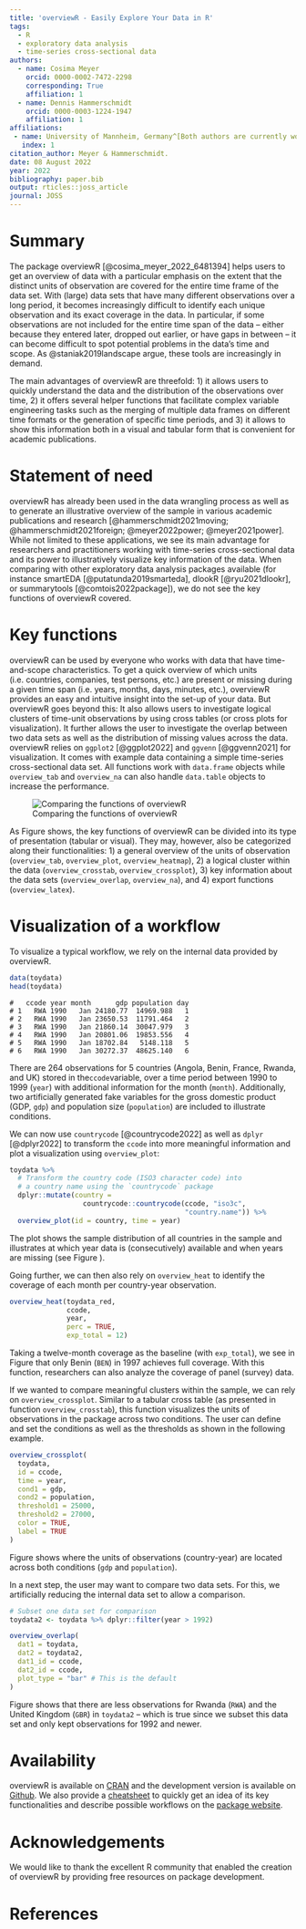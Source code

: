 ```yaml
---
title: 'overviewR - Easily Explore Your Data in R'
tags:
  - R
  - exploratory data analysis
  - time-series cross-sectional data
authors:
  - name: Cosima Meyer
    orcid: 0000-0002-7472-2298
    corresponding: True
    affiliation: 1
  - name: Dennis Hammerschmidt
    orcid: 0000-0003-1224-1947
    affiliation: 1
affiliations:
 - name: University of Mannheim, Germany^[Both authors are currently working as data scientists in the industry.]
   index: 1
citation_author: Meyer & Hammerschmidt.
date: 08 August 2022
year: 2022
bibliography: paper.bib
output: rticles::joss_article
journal: JOSS
---
```

    
# Summary

The package overviewR [@cosima_meyer_2022_6481394] helps users to get an overview of data with a particular emphasis on the extent that the distinct units of observation are covered for the entire time frame of the data set. With (large) data sets that have many different observations over a long period, it becomes increasingly difficult to identify each unique observation and its exact coverage in the data. In particular, if some observations are not included for the entire time span of the data – either because they entered later, dropped out earlier, or have gaps in between – it can become difficult to spot potential problems in the data’s time and scope. As @staniak2019landscape argue, these tools are increasingly in demand.

The main advantages of overviewR are threefold: 1) it allows users to quickly understand the data and the distribution of the observations over time, 2) it offers several helper functions that facilitate complex variable engineering tasks such as the merging of multiple data frames on different time formats or the generation of specific time periods, and 3) it allows to show this information both in a visual and tabular form that is convenient for academic publications.


# Statement of need

overviewR has already been used in the data wrangling process as well as to generate an illustrative overview of the sample in various academic publications and research [@hammerschmidt2021moving; @hammerschmidt2021foreign; @meyer2022power; @meyer2021power]. While not limited to these applications, we see its main advantage for researchers and practitioners working with time-series cross-sectional data and its power to illustratively visualize key information of the data. When comparing with other exploratory data analysis packages available (for instance smartEDA [@putatunda2019smarteda], dlookR [@ryu2021dlookr], or summarytools [@comtois2022package]), we do not see the key functions of overviewR covered.
    
# Key functions

overviewR can be used by everyone who works with data that have time-and-scope characteristics. To get a quick overview of which units (i.e. countries, companies, test persons, etc.) are present or missing during a given time span (i.e. years, months, days, minutes, etc.), overviewR provides an easy and intuitive insight into the set-up of your data. But overviewR goes beyond this: It also allows users to investigate logical clusters of time-unit observations by using cross tables (or cross plots for visualization). It further allows the user to investigate the overlap between two data sets as well as the distribution of missing values across the data. overviewR relies on `ggplot2` [@ggplot2022] and  `ggvenn` [@ggvenn2021]  for visualization. It comes with example data containing a simple time-series cross-sectional data set. All functions work with `data.frame` objects while `overview_tab` and `overview_na` can also handle `data.table` objects to increase the performance.

![Comparing the functions of overviewR\label{comparison}](figures/overviewr_overview.png)


As Figure \ref{comparison} shows, the key functions of overviewR can be divided into its type of presentation (tabular or visual). They may, however, also be categorized along their functionalities: 1) a general overview of the units of observation (`overview_tab`, `overview_plot`, `overview_heatmap`), 2) a logical cluster within the data (`overview_crosstab`, `overview_crossplot`), 3) key information about the data sets (`overview_overlap`, `overview_na`), and 4) export functions (`overview_latex`).

# Visualization of a workflow
To visualize a typical workflow, we rely on the internal data provided by overviewR.

```r
data(toydata)
head(toydata)
```

```
#   ccode year month      gdp population day
# 1   RWA 1990   Jan 24180.77  14969.988   1
# 2   RWA 1990   Jan 23650.53  11791.464   2
# 3   RWA 1990   Jan 21860.14  30047.979   3
# 4   RWA 1990   Jan 20801.06  19853.556   4
# 5   RWA 1990   Jan 18702.84   5148.118   5
# 6   RWA 1990   Jan 30272.37  48625.140   6
```

There are 264 observations for 5 countries (Angola, Benin, France, Rwanda, and UK) stored in the`ccode`variable, over a time period between 1990 to 1999 (`year`) with additional information for the month (`month`). Additionally, two artificially generated fake variables for the gross domestic product (GDP, `gdp`) and population size (`population`) are included to illustrate conditions.

We can now use `countrycode` [@countrycode2022] as well as `dplyr` [@dplyr2022] to transform the `ccode` into more meaningful information and plot a visualization using `overview_plot`:

```r

toydata %>%
  # Transform the country code (ISO3 character code) into 
  # a country name using the `countrycode` package
  dplyr::mutate(country =
                  countrycode::countrycode(ccode, "iso3c", 
                                           "country.name")) %>%
  overview_plot(id = country, time = year)

```

The plot shows the sample distribution of all countries in the sample and illustrates at which year data is (consecutively) available and when years are missing (see Figure \ref{overviewplot}).

\begin{figure}[htpb!]
  \includegraphics{figures/overview_plot.png}
  \caption{Visualization of `overview\_plot`}
  \label{overviewplot}
\end{figure}

Going further, we can then also rely on `overview_heat` to identify the coverage of each month per country-year observation. 

```r
overview_heat(toydata_red,
              ccode,
              year,
              perc = TRUE,
              exp_total = 12)
```

\begin{figure}[htpb!]
  \includegraphics{figures/overview_heat.png}
  \caption{Visualization of `overview\_heat`}
  \label{overviewheat}
\end{figure}

Taking a twelve-month coverage as the baseline (with `exp_total`), we see in Figure \ref{overviewheat} that only Benin (`BEN`) in 1997 achieves full coverage. With this function, researchers can also analyze the coverage of panel (survey) data.

If we wanted to compare meaningful clusters within the sample, we can rely on `overview_crossplot`. Similar to a tabular cross table (as presented in function `overview_crosstab`), this function visualizes the units of observations in the package across two conditions. The user can define and set the conditions as well as the thresholds as shown in the following example. 

```r
overview_crossplot(
  toydata, 
  id = ccode,
  time = year,
  cond1 = gdp,
  cond2 = population,
  threshold1 = 25000,
  threshold2 = 27000,
  color = TRUE,
  label = TRUE
)
```

Figure \ref{overviewcrossplot} shows where the units of observations (country-year) are located across both conditions (`gdp` and `population`). 

\begin{figure}[htpb!]
  \includegraphics{figures/overview_crossplot.png}
  \caption{Visualization of `overview\_crossplot`}
  \label{overviewcrossplot}
\end{figure}

In a next step, the user may want to compare two data sets. For this, we artificially reducing the internal data set to allow a comparison. 

```r
# Subset one data set for comparison
toydata2 <- toydata %>% dplyr::filter(year > 1992)

overview_overlap(
  dat1 = toydata,
  dat2 = toydata2,
  dat1_id = ccode,
  dat2_id = ccode,
  plot_type = "bar" # This is the default
)
```

Figure \ref{overviewoverlap} shows that there are less observations for Rwanda (`RWA`) and the United Kingdom (`GBR`) in `toydata2` – which is true since we subset this data set and only kept observations for 1992 and newer.

\begin{figure}[htpb!]
  \includegraphics{figures/overview_overlap.png}
  \caption{Visualization of `overview\_overlap`}
  \label{overviewoverlap}
\end{figure}

# Availability

overviewR is available on [CRAN](https://cran.rstudio.com/web/packages/overviewR/index.html) and the development version is available on [Github](https://github.com/cosimameyer/overviewR). We also provide a [cheatsheet](https://github.com/rstudio/cheatsheets/blob/main/overviewR.pdf) to quickly get an idea of its key functionalities and describe possible workflows on the [package website](https://cosimameyer.github.io/overviewR/).
 
# Acknowledgements
We would like to thank the excellent R community that enabled the creation of overviewR by providing free resources on package development.

# References
